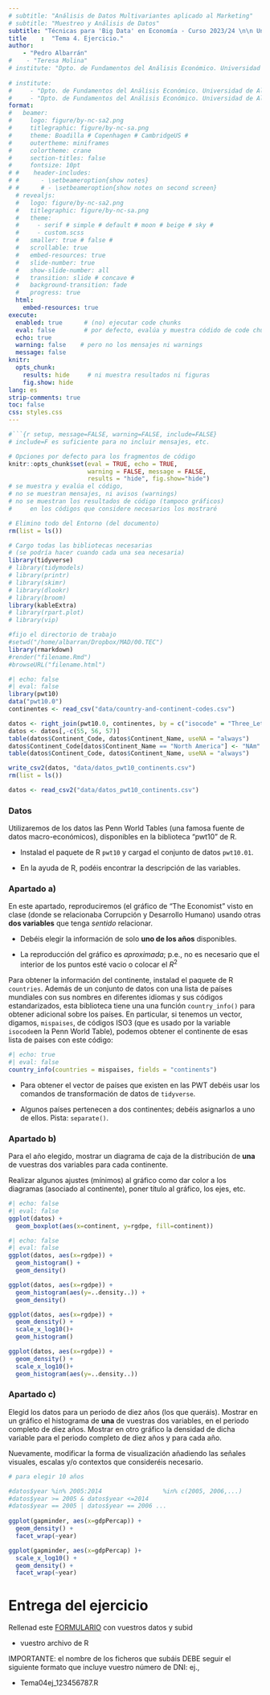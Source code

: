```yaml
---
# subtitle: "Análisis de Datos Multivariantes aplicado al Marketing"
# subtitle: "Muestreo y Análisis de Datos"
subtitle: "Técnicas para 'Big Data' en Economía - Curso 2023/24 \n\n Universidad de Alicante"
title    :  "Tema 4. Ejercicio."
author:  
    - "Pedro Albarrán"
#    - "Teresa Molina"
# institute: "Dpto. de Fundamentos del Análisis Económico. Universidad de Alicante"
   
# institute: 
#     - "Dpto. de Fundamentos del Análisis Económico. Universidad de Alicante"
#     - "Dpto. de Fundamentos del Análisis Económico. Universidad de Alicante"
format:
#   beamer:
#     logo: figure/by-nc-sa2.png
#     titlegraphic: figure/by-nc-sa.png
#     theme: Boadilla # Copenhagen # CambridgeUS #
#     outertheme: miniframes
#     colortheme: crane
#     section-titles: false
#     fontsize: 10pt
# #    header-includes:
# #      - \setbeameroption{show notes}
# #      # - \setbeameroption{show notes on second screen}
  # revealjs:
  #   logo: figure/by-nc-sa2.png
  #   titlegraphic: figure/by-nc-sa.png
  #   theme:  
  #     - serif # simple # default # moon # beige # sky #
  #     - custom.scss
  #   smaller: true # false #  
  #   scrollable: true
  #   embed-resources: true
  #   slide-number: true
  #   show-slide-number: all
  #   transition: slide # concave # 
  #   background-transition: fade
  #   progress: true
  html: 
    embed-resources: true
execute:
  enabled: true      # (no) ejecutar code chunks
  eval: false        # por defecto, evalúa y muestra códido de code chunks
  echo: true
  warning: false    # pero no los mensajes ni warnings
  message: false
knitr:
  opts_chunk:
    results: hide     # ni muestra resultados ni figuras
    fig.show: hide
lang: es
strip-comments: true
toc: false
css: styles.css
---
```


```r
#```{r setup, message=FALSE, warning=FALSE, include=FALSE} 
# include=F es suficiente para no incluir mensajes, etc.

# Opciones por defecto para los fragmentos de código
knitr::opts_chunk$set(eval = TRUE, echo = TRUE, 
                      warning = FALSE, message = FALSE,
                      results = "hide", fig.show="hide")
# se muestra y evalúa el código,
# no se muestran mensajes, ni avisos (warnings)
# no se muestran los resultados de código (tampoco gráficos)
#     en los códigos que considere necesarios los mostraré

# Elimino todo del Entorno (del documento)
rm(list = ls())       

# Cargo todas las bibliotecas necesarias
# (se podría hacer cuando cada una sea necesaria)
library(tidyverse)
# library(tidymodels)
# library(printr)
# library(skimr)
# library(dlookr)
# library(broom)
library(kableExtra)
# library(rpart.plot)
# library(vip)

#fijo el directorio de trabajo
#setwd("/home/albarran/Dropbox/MAD/00.TEC")
library(rmarkdown)
#render("filename.Rmd")     
#browseURL("filename.html")
```


```r
#| echo: false
#| eval: false
library(pwt10)
data("pwt10.0")
continentes <- read_csv("data/country-and-continent-codes.csv")

datos <- right_join(pwt10.0, continentes, by = c("isocode" = "Three_Letter_Country_Code"))
datos <- datos[,-c(55, 56, 57)]
table(datos$Continent_Code, datos$Continent_Name, useNA = "always")
datos$Continent_Code[datos$Continent_Name == "North America"] <- "NAm"
table(datos$Continent_Code, datos$Continent_Name, useNA = "always")

write_csv2(datos, "data/datos_pwt10_continents.csv")
rm(list = ls())

datos <- read_csv2("data/datos_pwt10_continents.csv")
```



### Datos

Utilizaremos de los datos las Penn World Tables (una famosa fuente de datos macro-económicos), disponibles en la biblioteca "pwt10" de R. 

  + Instalad el paquete de R `pwt10` y cargad el conjunto de datos `pwt10.01`.
  
  + En la ayuda de R, podéis encontrar la descripción de las variables.



<!--

* Deberéis elegir DOS variables que tenga SENTIDO relacionar: sabéis que uno de los objetivos es replicar el gráfico visto en clase. 

    - Entrad 
[aquí](https://docs.google.com/spreadsheets/d/1xymjILJxE0CFIyrW9WX5wKfTqzRKfZcYXtZAEsjU0NI/edit#gid=174220654) 
y escribid vuestro DNI y, en las siguientes columnas, los nombres de las dos variables; hacedlo en el orden en que aparecen en los datos. 
  - IMPORTANTE: la combinación de dos variables ya elegida por otro alumno o alumna NO se puede repetir.
-->


### Apartado a)

En este apartado, reproduciremos (el gráfico de "The Economist" visto en clase (donde se relacionaba Corrupción y Desarrollo Humano) usando otras **dos variables** que tenga *sentido* relacionar. 

  +  Debéis elegir la información de solo **uno de los años** disponibles. 
  
  +  La reproducción del gráfico es *aproximada*; p.e., no es necesario que el interior de los puntos esté vacio o colocar el $R^2$
  
Para obtener la información del continente, instalad el paquete de R `countries`. Además de un conjunto de datos con una lista de países mundiales con sus nombres en diferentes idiomas y sus códigos estandarizados, esta biblioteca tiene una una función `country_info()` para obtener adicional sobre los países. En particular, si tenemos un vector, digamos, `mispaises`, de códigos ISO3 (que es usado por la variable `isocode`en la Penn World Table), podemos obtener el continente de esas lista de paises con este código:
```r
#| echo: true
#| eval: false
country_info(countries = mispaises, fields = "continents")
```
  
  + Para obtener el vector de países que existen en las PWT debéis usar los comandos de transformación de datos de `tidyverse`. <!--Prestad atención a los posibles `NA`.-->
  
  + Algunos países pertenecen a dos continentes; debéis asignarlos a uno de ellos. Pista: `separate()`.
  
<!--Comentar la información que ofrece vuestro gráfico.-->

### Apartado b)

Para el año elegido, mostrar un diagrama de caja de la distribución de **una** de vuestras dos variables para cada continente. 

Realizar algunos ajustes (mínimos) al gráfico como dar color a los diagramas (asociado al continente), poner título al gráfico, los ejes, etc. 

<!-- Comentar la información que ofrece el gráfico. -->
  
```r
#| echo: false
#| eval: false
ggplot(datos) +
  geom_boxplot(aes(x=continent, y=rgdpe, fill=continent)) 

```

<!--
### Apartado c)

Para el año elegido, mostrar en un mismo gráfico el histograma y la densidad de una de vuestras dos variables. 

Nuevamente, modificar la forma de visualización añadiendo las señales visuales, escalas y/o contextos que considere necesario.
-->
  
  <!-- En concreto, comprobar cómo cambia el gráfico dependiendo de si se usa escala logarítmica o no y de si se usa o no la opción de estética `y=..density..` en el histograma; es decir, son cuatro gráficos en total.--> 
  
  <!-- Comentar la información que ofrece el gráfico. -->

```r
#| echo: false
#| eval: false
ggplot(datos, aes(x=rgdpe)) +
  geom_histogram() +
  geom_density() 

ggplot(datos, aes(x=rgdpe)) +
  geom_histogram(aes(y=..density..)) +
  geom_density() 

ggplot(datos, aes(x=rgdpe)) +
  geom_density() +
  scale_x_log10()+
  geom_histogram() 

ggplot(datos, aes(x=rgdpe)) +
  geom_density() +
  scale_x_log10()+
  geom_histogram(aes(y=..density..)) 
```


### Apartado c)

Elegid los datos para un periodo de diez años (los que queráis). Mostrar en un gráfico el histograma de **una** de vuestras dos variables, en el periodo completo de diez años. Mostrar en otro gráfico la densidad de dicha variable para el periodo completo de diez años y  para cada año. 

Nuevamente, modificar la forma de visualización añadiendo las señales visuales, escalas y/o contextos que consideréis necesario. 

<!-- Comentar la información que ofrece el gráfico. -->
  
```r
# para elegir 10 años

#datos$year %in% 2005:2014                 %in% c(2005, 2006,...)
#datos$year >= 2005 & datos$year <=2014
#datos$year == 2005 | datos$year == 2006 ...
  
ggplot(gapminder, aes(x=gdpPercap)) +
  geom_density() +
  facet_wrap(~year)

ggplot(gapminder, aes(x=gdpPercap) )+
  scale_x_log10() +
  geom_density() +
  facet_wrap(~year)
```


# Entrega del ejercicio

Rellenad este [FORMULARIO](https://docs.google.com/forms/d/e/1FAIpQLSccdbd-7YhwJ2jSEEYbu9tWg4cjkw2run1wBioaiza5B-f6kQ/viewform) con vuestros datos y subid 

  * vuestro archivo de R 
    
<!--
  * el fichero .csv que utilizáis.. 

 * vuestro archivo de .Rmd 
 
 * el archivo .html (resultante de la compilación del anterior en RStudio).

-->

IMPORTANTE: el nombre de los ficheros que subáis DEBE seguir el siguiente formato que incluye vuestro número de DNI: ej.,

  * Tema04ej_123456787.R

<!--  

  * 12345678_ET05_datos.csv 

  > 12345678_T03_ejerc.Rmd
  
  > 12345678_T03_ejerc.html

-->

